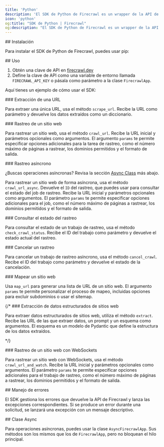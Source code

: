 ```yaml
---
title: 'Python'
description: 'El SDK de Python de Firecrawl es un wrapper de la API de Firecrawl que te ayuda a convertir fácilmente sitios web a Markdown.'
icon: 'python'
og:title: "SDK de Python | Firecrawl"
og:description: "El SDK de Python de Firecrawl es un wrapper de la API de Firecrawl que te ayuda a convertir fácilmente sitios web a Markdown."
---
```



<div id="installation">
  ## Instalación
</div>

Para instalar el SDK de Python de Firecrawl, puedes usar pip:

<InstallationPython />

<div id="usage">
  ## Uso
</div>

1. Obtén una clave de API en [firecrawl.dev](https://firecrawl.dev)
2. Define la clave de API como una variable de entorno llamada `FIRECRAWL_API_KEY` o pásala como parámetro a la clase `FirecrawlApp`.

Aquí tienes un ejemplo de cómo usar el SDK:

<ScrapeAndCrawlExamplePython />

<div id="scraping-a-url">
  ### Extracción de una URL
</div>

Para extraer una única URL, usa el método `scrape_url`. Recibe la URL como parámetro y devuelve los datos extraídos como un diccionario.

<ScrapePythonShort />

<div id="crawling-a-website">
  ### Rastreo de un sitio web
</div>

Para rastrear un sitio web, usa el método `crawl_url`. Recibe la URL inicial y parámetros opcionales como argumentos. El argumento `params` te permite especificar opciones adicionales para la tarea de rastreo, como el número máximo de páginas a rastrear, los dominios permitidos y el formato de salida.

<CrawlPythonShort />

<div id="asynchronous-crawling">
  ### Rastreo asíncrono
</div>

<Tip>¿Buscas operaciones asíncronas? Revisa la sección [Async Class](#async-class) más abajo.</Tip>

Para rastrear un sitio web de forma asíncrona, usa el método `crawl_url_async`. Devuelve el `ID` del rastreo, que puedes usar para consultar el estado del job de rastreo. Recibe la URL inicial y parámetros opcionales como argumentos. El parámetro `params` te permite especificar opciones adicionales para el job, como el número máximo de páginas a rastrear, los dominios permitidos y el formato de salida.

<CrawlAsyncPythonShort />

<div id="checking-crawl-status">
  ### Consultar el estado del rastreo
</div>

Para consultar el estado de un trabajo de rastreo, usa el método `check_crawl_status`. Recibe el ID del trabajo como parámetro y devuelve el estado actual del rastreo.

<CheckCrawlStatusPythonShort />

<div id="cancelling-a-crawl">
  ### Cancelar un rastreo
</div>

Para cancelar un trabajo de rastreo asíncrono, usa el método `cancel_crawl`. Recibe el ID del trabajo como parámetro y devuelve el estado de la cancelación.

<CancelCrawlPythonShort />

<div id="map-a-website">
  ### Mapear un sitio web
</div>

Usa `map_url` para generar una lista de URL de un sitio web. El argumento `params` te permite personalizar el proceso de mapeo, incluidas opciones para excluir subdominios o usar el sitemap.

<MapPythonShort />

{/* ### Extracción de datos estructurados de sitios web

Para extraer datos estructurados de sitios web, utiliza el método `extract`. Recibe las URL de las que extraer datos, un prompt y un esquema como argumentos. El esquema es un modelo de Pydantic que define la estructura de los datos extraídos.

<ExtractPythonShort /> */}

<div id="crawling-a-website-with-websockets">
  ### Rastreo de un sitio web con WebSockets
</div>

Para rastrear un sitio web con WebSockets, usa el método `crawl_url_and_watch`. Recibe la URL inicial y parámetros opcionales como argumentos. El parámetro `params` te permite especificar opciones adicionales para el trabajo de rastreo, como el número máximo de páginas a rastrear, los dominios permitidos y el formato de salida.

<CrawlWebSocketPythonBase />

<div id="error-handling">
  ## Manejo de errores
</div>

El SDK gestiona los errores que devuelve la API de Firecrawl y lanza las excepciones correspondientes. Si se produce un error durante una solicitud, se lanzará una excepción con un mensaje descriptivo.

<div id="async-class">
  ## Clase Async
</div>

Para operaciones asíncronas, puedes usar la clase `AsyncFirecrawlApp`. Sus métodos son los mismos que los de `FirecrawlApp`, pero no bloquean el hilo principal.

<AsyncPythonShort />